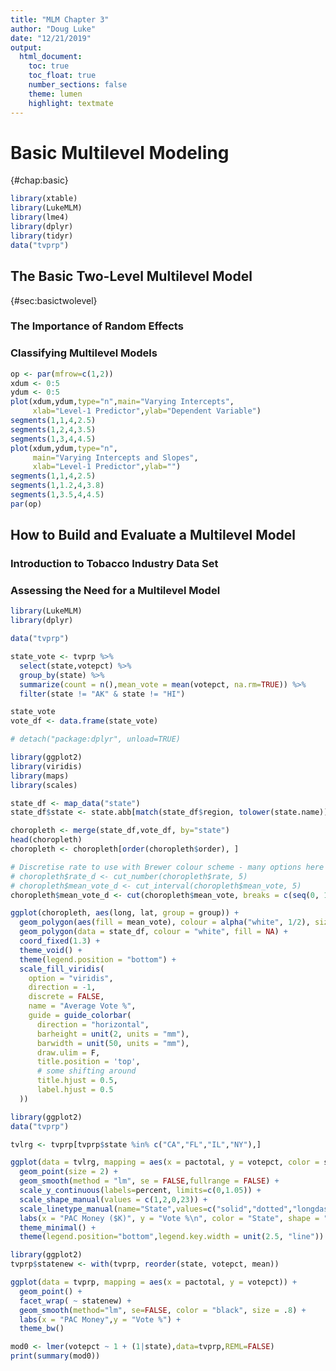 ```yaml
---
title: "MLM Chapter 3"
author: "Doug Luke"
date: "12/21/2019"
output: 
  html_document:
    toc: true
    toc_float: true
    number_sections: false
    theme: lumen
    highlight: textmate
---
```


# Basic Multilevel Modeling
{#chap:basic} 

```r
library(xtable)
library(LukeMLM)
library(lme4)
library(dplyr)
library(tidyr)
data("tvprp")
```


## The Basic Two-Level Multilevel Model
{#sec:basictwolevel}


### The Importance of Random Effects


### Classifying Multilevel Models


```r
op <- par(mfrow=c(1,2))
xdum <- 0:5
ydum <- 0:5
plot(xdum,ydum,type="n",main="Varying Intercepts",
     xlab="Level-1 Predictor",ylab="Dependent Variable")
segments(1,1,4,2.5)
segments(1,2,4,3.5)
segments(1,3,4,4.5)
plot(xdum,ydum,type="n",
     main="Varying Intercepts and Slopes",
     xlab="Level-1 Predictor",ylab="")
segments(1,1,4,2.5)
segments(1,1.2,4,3.8)
segments(1,3.5,4,4.5)
par(op)
```



## How to Build and Evaluate a Multilevel Model

### Introduction to Tobacco Industry Data Set


### Assessing the Need for a Multilevel Model

```r
library(LukeMLM)
library(dplyr)

data("tvprp")

state_vote <- tvprp %>%
  select(state,votepct) %>%
  group_by(state) %>%
  summarize(count = n(),mean_vote = mean(votepct, na.rm=TRUE)) %>%
  filter(state != "AK" & state != "HI")

state_vote
vote_df <- data.frame(state_vote)

# detach("package:dplyr", unload=TRUE)

library(ggplot2)
library(viridis)
library(maps)
library(scales)

state_df <- map_data("state")
state_df$state <- state.abb[match(state_df$region, tolower(state.name))]

choropleth <- merge(state_df,vote_df, by="state")
head(choropleth)
choropleth <- choropleth[order(choropleth$order), ]

# Discretise rate to use with Brewer colour scheme - many options here
# choropleth$rate_d <- cut_number(choropleth$rate, 5)
# choropleth$mean_vote_d <- cut_interval(choropleth$mean_vote, 5)
choropleth$mean_vote_d <- cut(choropleth$mean_vote, breaks = c(seq(0, 1, by = .2)))
```

```r
ggplot(choropleth, aes(long, lat, group = group)) +
  geom_polygon(aes(fill = mean_vote), colour = alpha("white", 1/2), size = 0.2) +
  geom_polygon(data = state_df, colour = "white", fill = NA) +
  coord_fixed(1.3) +
  theme_void() +
  theme(legend.position = "bottom") +
  scale_fill_viridis(
    option = "viridis",
    direction = -1,
    discrete = FALSE,
    name = "Average Vote %",
    guide = guide_colorbar(
      direction = "horizontal",
      barheight = unit(2, units = "mm"),
      barwidth = unit(50, units = "mm"),
      draw.ulim = F,
      title.position = 'top',
      # some shifting around
      title.hjust = 0.5,
      label.hjust = 0.5
  ))
```


```r
library(ggplot2)
data("tvprp")

tvlrg <- tvprp[tvprp$state %in% c("CA","FL","IL","NY"),]

ggplot(data = tvlrg, mapping = aes(x = pactotal, y = votepct, color = state, shape = state, linetype = state )) +
  geom_point(size = 2) +
  geom_smooth(method = "lm", se = FALSE,fullrange = FALSE) +
  scale_y_continuous(labels=percent, limits=c(0,1.05)) +
  scale_shape_manual(values = c(1,2,0,23)) +
  scale_linetype_manual(name="State",values=c("solid","dotted","longdash","dotdash")) +
  labs(x = "PAC Money ($K)", y = "Vote %\n", color = "State", shape = "State", linetype = "State") +
  theme_minimal() +
  theme(legend.position="bottom",legend.key.width = unit(2.5, "line"))
```


```r
library(ggplot2)
tvprp$statenew <- with(tvprp, reorder(state, votepct, mean))

ggplot(data = tvprp, mapping = aes(x = pactotal, y = votepct)) +
  geom_point() + 
  facet_wrap( ~ statenew) + 
  geom_smooth(method="lm", se=FALSE, color = "black", size = .8) +
  labs(x = "PAC Money",y = "Vote %") +
  theme_bw()
```


```r
mod0 <- lmer(votepct ~ 1 + (1|state),data=tvprp,REML=FALSE)
print(summary(mod0))
```

